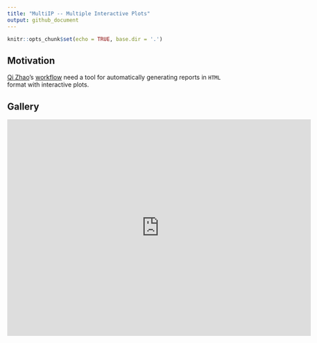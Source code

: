 ```yaml
---
title: "MultiIP -- Multiple Interactive Plots"
output: github_document
---
```


```r
knitr::opts_chunk$set(echo = TRUE, base.dir = '.')
```

## Motivation

[Qi Zhao](https://github.com/likelet)'s [workflow](git.oschina.net/likelet/workflow) need a tool for automatically generating reports in `HTML` format with interactive plots.

## Gallery

<iframe src="https://raw.githubusercontent.com/bioinformatist/multiIP/master/reporter.html" width="700px" height="500px" frameborder="0" scrolling="yes"/>

## License

This package is free and open source software, licensed under [GPL v3.0](https://github.com/bioinformatist/multiIP/blob/master/LICENSE).